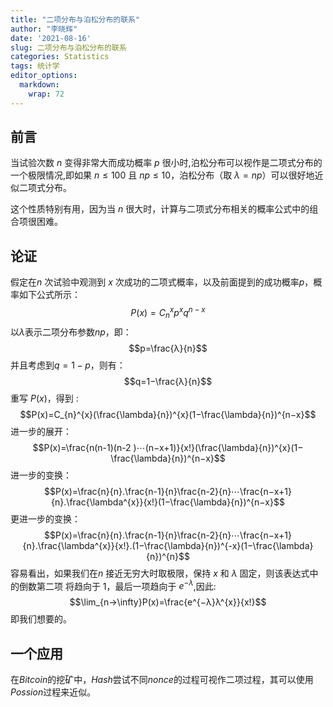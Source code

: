 ```yaml
---
title: "二项分布与泊松分布的联系"
author: "李晓辉"
date: '2021-08-16'
slug: 二项分布与泊松分布的联系
categories: Statistics
tags: 统计学
editor_options:
  markdown:
    wrap: 72
---
```


## 前言

当试验次数 $n$ 变得非常大而成功概率 $p$
很小时,泊松分布可以视作是二项式分布的一个极限情况,即如果 $n\leq 100$ 且
$np\leq10$，泊松分布（取 $\lambda = np$）可以很好地近似二项式分布。

这个性质特别有用，因为当 $n$
很大时，计算与二项式分布相关的概率公式中的组合项很困难。

## 论证

假定在$n$ 次试验中观测到 $x$
次成功的二项式概率，以及前面提到的成功概率$p$，概率如下公式所示：
$$P(x) = C_{n}^{x}p^xq^{n-x}$$ 以$\lambda$表示二项分布参数$np$，即：
$$p=\frac{λ}{n}$$ 并且考虑到$q=1−p$，则有： $$q=1−\frac{λ}{n}$$ 重写
$P(x)$，得到 :
$$P(x)=C_{n}^{x}(\frac{\lambda}{n})^{x}(1−\frac{\lambda}{n})^{n−x}$$
进一步的展开：
$$P(x)=\frac{n(n-1)(n-2 )⋯(n−x+1)}{x!}(\frac{\lambda}{n})^{x}(1−\frac{\lambda}{n})^{n−x}$$
进一步的变换：
$$P(x)=\frac{n}{n}.\frac{n-1}{n}\frac{n-2}{n}⋯\frac{n−x+1}{n}.\frac{\lambda^{x}}{x!}(1−\frac{\lambda}{n})^{n−x}$$
更进一步的变换：
$$P(x)=\frac{n}{n}.\frac{n-1}{n}\frac{n-2}{n}⋯\frac{n−x+1}{n}.\frac{\lambda^{x}}{x!}.(1−\frac{\lambda}{n})^{-x}(1−\frac{\lambda}{n})^{n}$$
容易看出，如果我们在$n$ 接近无穷大时取极限，保持 $x$ 和 $\lambda$
固定，则该表达式中的倒数第二项 将趋向于 1，最后一项趋向于 $e^{-λ}$,因此:
$$\lim_{n→\infty}P(x)=\frac{e^{−λ}λ^{x}}{x!}$$ 即我们想要的。

## 一个应用

在$Bitcoin$的挖矿中，$Hash$尝试不同$nonce$的过程可视作二项过程，其可以使用$Possion$过程来近似。

